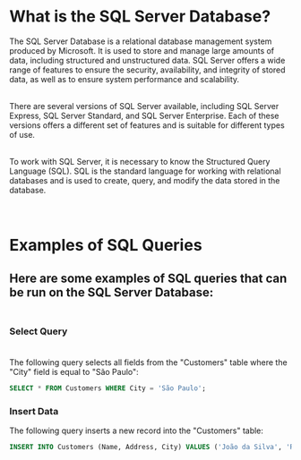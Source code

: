# What is the SQL Server Database?

The SQL Server Database is a relational database management system produced by Microsoft. It is used to store and manage large amounts of data, including structured and unstructured data. SQL Server offers a wide range of features to ensure the security, availability, and integrity of stored data, as well as to ensure system performance and scalability.<br><br>

There are several versions of SQL Server available, including SQL Server Express, SQL Server Standard, and SQL Server Enterprise. Each of these versions offers a different set of features and is suitable for different types of use.<br><br>

To work with SQL Server, it is necessary to know the Structured Query Language (SQL). SQL is the standard language for working with relational databases and is used to create, query, and modify the data stored in the database.<br><br><br>

# Examples of SQL Queries

## Here are some examples of SQL queries that can be run on the SQL Server Database:<br><br>

### Select Query<br><br>
The following query selects all fields from the "Customers" table where the "City" field is equal to "São Paulo":<br>

```sql
SELECT * FROM Customers WHERE City = 'São Paulo';
```

### Insert Data
The following query inserts a new record into the "Customers" table:<br>

```sql 
INSERT INTO Customers (Name, Address, City) VALUES ('João da Silva', 'Rua das Flores, 123', 'São Paulo');
```